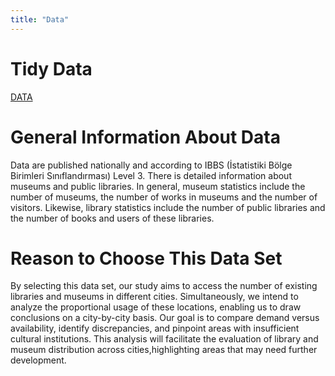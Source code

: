 ```yaml
---
title: "Data"
---
```


# Tidy Data

[DATA](library_museum.RData)

# General Information About Data

Data are published nationally and according to IBBS (İstatistiki Bölge Birimleri Sınıflandırması) Level 3. There is detailed information about museums and public libraries. In general, museum statistics include the number of museums, the number of works in museums and the number of visitors. Likewise, library statistics include the number of public libraries and the number of books and users of these libraries.

# Reason to Choose This Data Set

By selecting this data set, our study aims to access the number of existing libraries and museums in different cities. Simultaneously, we intend to analyze the proportional usage of these locations, enabling us to draw conclusions on a city-by-city basis. Our goal is to compare demand versus availability, identify discrepancies, and pinpoint areas with insufficient cultural institutions. This analysis will facilitate the evaluation of library and museum distribution across cities,highlighting areas that may need further development.
